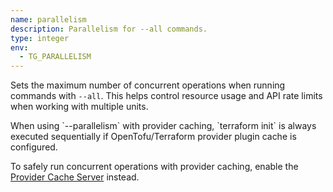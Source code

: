```yaml
---
name: parallelism
description: Parallelism for --all commands.
type: integer
env:
  - TG_PARALLELISM
---
```



Sets the maximum number of concurrent operations when running commands with `--all`. This helps control resource usage and API rate limits when working with multiple units.

<Aside type="caution">
When using `--parallelism` with provider caching, `terraform init` is always executed sequentially if OpenTofu/Terraform provider plugin cache is configured.

To safely run concurrent operations with provider caching, enable the [Provider Cache Server](/docs/features/provider-cache-server/) instead.
</Aside>
